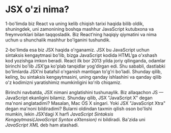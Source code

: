 # JSX o'zi nima?

1-bo'limda biz React va uning kelib chiqish tarixi haqida bilib oldik, shuningdek, uni zamonining boshqa mashhur JavaScript kutubxona va freymvorklari bilan taqqosladik. Biz React’ning haqiqiy qiymatini va nima uchun u shunchalik mashhur bo'lganini tushundik.

2-bo'limda esa biz JSX haqida o'rganamiz. JSX bu JavaScript uchun sintaksis kengaytmasi bo'lib, bizga JavaScript kodida HTML’ga o'xshash kod yozishga imkon beradi. React ilk bor 2013 yilda joriy qilinganda, odamlar birinchi bo'lib JSX’ga ko'plab tanqidlar yog'dirgan edi. Shu sababli, dastlabki bo'limlarda JSX’ni batafsil o'rganish mantiqan to'g'ri bo'ladi. Shunday qilib, keling, bu sintaksis kengaytmasini, uning qanday ishlashini va qanday qilib o'z kodimizni yaratishimiz mumkinligini ko'rib chiqamiz.

Birinchi navbatda, JSX nimani anglatishini tushunaylik. Biz allaqachon JS — JavaScript ekanligini bilamiz. Shunday qilib, JSX "JavaScript X" degan ma'noni anglatadimi? Masalan, Mac OS X singari. Yoki JSX "JavaScript Xtra" degan ma'noni bildiradimi? Bularni oldindan taxmin qilish oson bo'lishi mumkin, lekin JSX’dagi X harfi *JavaScript Sintaksis Kengaytmasi(JavaScript Syntax eXtension)* ni bildiradi. Ba'zida uni *JavaScript XML* deb ham atashadi.

